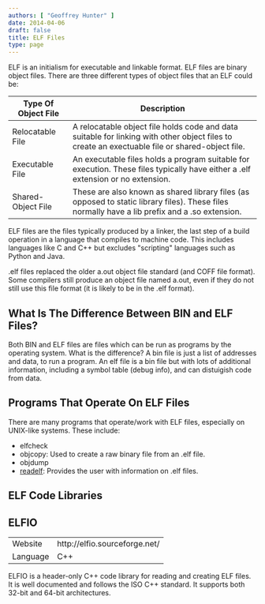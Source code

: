 ```yaml
---
authors: [ "Geoffrey Hunter" ]
date: 2014-04-06
draft: false
title: ELF Files
type: page
---
```


ELF is an initialism for executable and linkable format. ELF files are binary object files. There are three different types of object files that an ELF could be:

<table>
  <thead>
    <tr>
      <th>Type Of Object File</th>
      <th>Description</th>
    </tr>
  </thead>
<tbody>
<tr>	
<td >Relocatable File</td>		
<td >A relocatable object file holds code and data suitable for linking with other object files to create an exectuable file or shared-object file.</td>
		</tr>
		<tr >
			<td >Executable File</td>
			<td >An executable files holds a program suitable for execution. These files typically have either a .elf extension or no extension.</td>
		</tr>
		<tr >
			<td >Shared-Object File</td>
			<td >These are also known as shared library files (as opposed to static library files). These files normally have a lib prefix and a .so extension.</td>
		</tr>
	</tbody>
</table>

ELF files are the files typically produced by a linker, the last step of a build operation in a language that compiles to machine code. This includes languages like C and C++ but excludes "scripting" languages such as Python and Java.


.elf files replaced the older a.out object file standard (and COFF file format). Some compilers still produce an object file named a.out, even if they do not still use this file format (it is likely to be in the .elf format).

## What Is The Difference Between BIN and ELF Files?

Both BIN and ELF files are files which can be run as programs by the operating system. What is the difference? A bin file is just a list of addresses and data, to run a program. An elf file is a bin file but with lots of additional information, including a symbol table (debug info), and can distuigish code from data.

## Programs That Operate On ELF Files

There are many programs that operate/work with ELF files, especially on UNIX-like systems. These include:

* elfcheck
* objcopy: Used to create a raw binary file from an .elf file.
* objdump
* [readelf](/programming/operating-systems/linux/programs/readelf): Provides the user with information on .elf files.

## ELF Code Libraries


## ELFIO

<table >
	<tbody >
		<tr >
			
<td >Website</td>
			
<td >http://elfio.sourceforge.net/</td>
		</tr>
		<tr >
			
<td >Language</td>
			
<td >C++</td>
		</tr>
	</tbody>
</table>


ELFIO is a header-only C++ code library for reading and creating ELF files. It is well documented and follows the ISO C++ standard. It supports both 32-bit and 64-bit architectures.
